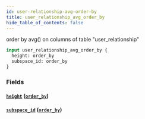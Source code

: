 ```yaml
---
id: user-relationship-avg-order-by
title: user_relationship_avg_order_by
hide_table_of_contents: false
---
```


order by avg() on columns of table "user_relationship"

```graphql
input user_relationship_avg_order_by {
  height: order_by
  subspace_id: order_by
}
```

### Fields

#### [`height`](#) ([`order_by`](../enums/order-by))

#### [`subspace_id`](#) ([`order_by`](../enums/order-by))
